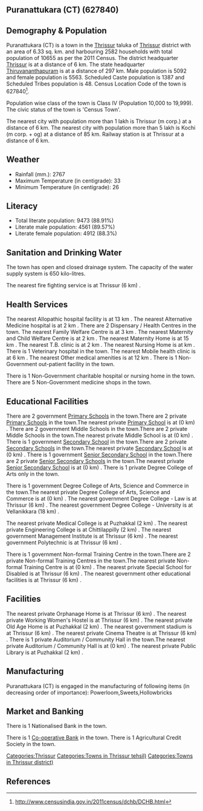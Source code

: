 {{Infobox settlement
| name=Puranattukara (CT)
| native_name=
| native_name_lang=
| other_name=
| nickname=
| settlement_type=Town
| image_skyline=
| image_alt=
| image_caption=
| pushpin_map=India Kerala
| pushpin_label_position=right
| pushpin_map_alt=
| pushpin_map_caption=Location in Kerala, India
| latd=
| latm=
| lats=
| latNS=
| longd=
| longm=
| longs=
| longEW=
| coordinates_display=inline,title
| subdivision_type=Country
| subdivision_name={{flag|India}}
| subdivision_type1=[[States and territories of India|State]]
| subdivision_name1=Kerala 
| subdivision_type2=[[List of districts of India|District]]
| subdivision_name2=Thrissur
| subdivision_type3=Tahsil
| subdivision_name3=Thrissur
| website=
| established_title=<!-- Established -->
| established_date=
| founder=
| named_for=
| government_type=
| governing_body=
| unit_pref=Metric
| area_footnotes=
| area_rank=
| area_total_km2=6.33
| elevation_footnotes=
| elevation_m=
| population_total=10655
| population_as_of=2011
| population_rank=
| population_density_km2=1683
| population_demonym=
| population_footnotes=
| demographics_type1=Languages=
| demographics1_title1=Official=
| demographics1_info1=[[Malayalam language|Malayalam]]
| timezone1=[[Indian Standard Time|IST]]
| utc_offset1==+5:30
| postal_code_type=[[Postal Index Number|PIN]]
| postal_code=
| area_code_type=Telephone code
| area_code=
| registration_plate=
| blank1_name_sec1=Nearest city
| blank1_info_sec1=[[Thrissur (m corp.)]]
| blank2_name_sec1=[[Human sex ratio|Sex ratio]]
| blank2_info_sec1=1092
| blank3_name_sec1=Literacy
| blank3_info_sec1=88.91%
| blank1_name_sec2=[[2011 Census of India|2011 census]] code
| blank1_info_sec2=627840
| footnotes=
}}

== Puranattukara (CT) (627840) ==

== Demography & Population ==

Puranattukara (CT) is a town in the [[Thrissur]] taluka of [[Thrissur]] district with an area of 6.33 sq. km. and harbouring 2582 households with total population of 10655 as per the 2011 Census. The district headquarter [[Thrissur]] is at a distance of 6 km. The state headquarter [[Thiruvananthapuram]] is at a distance of 297 km. Male population is 5092 and female population is 5563. Scheduled Caste population is 1387 and Scheduled Tribes population is 48. Census Location Code of the town is 627840<ref>http://www.censusindia.gov.in/2011census/dchb/DCHB.html</ref>.

Population wise class of the town is Class IV (Population 10,000 to 19,999).
The civic status of the town is 'Census Town'.

The nearest city with population more than 1 lakh is Thrissur (m corp.) at a distance of 6 km. The nearest city with population more than 5 lakh is Kochi (m corp. + og)  at a distance of 85 km. Railway station is at Thrissur at a distance of 6 km.


== Weather ==  
* Rainfall (mm.): 2767 
* Maximum Temperature (in centigrade): 33
* Minimum Temperature (in centigrade): 26


== Literacy ==  
* Total literate population: 9473 (88.91%)
* Literate male population: 4561 (89.57%)
* Literate female population: 4912 (88.3%)


== Sanitation and Drinking Water ==  
The town has open and closed drainage system.
The capacity of the water supply system is 650 kilo-litres.

The nearest fire fighting service is at Thrissur (6 km) .


== Health Services ==
The nearest Allopathic hospital facility is at 13 km .
The nearest Alternative Medicine hospital is at 2 km .
There are 2 Dispensary / Health Centres in the town.
The nearest Family Welfare Centre is at 3 km .
The nearest Maternity and Child Welfare Centre is at 2 km .
The nearest Maternity Home is at 15 km .
The nearest T.B. clinic is at 2 km .
The nearest Nursing Home is at  km .
There is 1 Veterinary hospital in the town.
The nearest Mobile health clinic is at 6 km .
The nearest Other medical amenities is at 12 km .
There is 1 Non-Government out-patient facility in the town.

There is 1 Non-Government charitable hospital or nursing home in the town.
There are 5 Non-Government medicine shops in the town.


== Educational Facilities ==
There are 2 government [[Primary School]]s in the town.There are 2 private [[Primary School]]s in the town.The nearest private [[Primary School]] is at  (0 km) .
There are 2 government Middle Schools in the town.There are 2 private Middle Schools in the town.The nearest private Middle School is at  (0 km) .
There is 1 government [[Secondary School]] in the town.There are 2 private [[Secondary School]]s in the town.The nearest private [[Secondary School]] is at  (0 km) .
There is 1 government [[Senior Secondary School]] in the town.There are 2 private [[Senior Secondary School]]s in the town.The nearest private [[Senior Secondary School]] is at  (0 km) .
There is 1 private Degree College of Arts only in the town. 
 
 
 
 
There is 1 government Degree College of Arts, Science and Commerce in the town.The nearest private Degree College of Arts, Science and Commerce is at  (0 km) .
The nearest government Degree College - Law is at Thrissur (6 km) .
The nearest government Degree College - University is at Vellanikkara (18 km) .
 
The nearest private Medical College is at Puzhakkal (2 km) .
The nearest private Engineering College is at Chittilappilly (2 km) .
The nearest government Management Institute is at Thrissur (6 km) .
The nearest government Polytechnic is at Thrissur (6 km) .
 
There is 1 government Non-formal Training Centre in the town.There are 2 private Non-formal Training Centres in the town.The nearest private Non-formal Training Centre is at  (0 km) .
The nearest private Special School for Disabled is at Thrissur (6 km) .
The nearest government other educational facilities is at Thrissur (6 km) .


== Facilities ==
The nearest private Orphanage Home is at Thrissur (6 km) .
The nearest private Working Women's Hostel is at Thrissur (6 km) .
The nearest private Old Age Home is at Puzhakkal (2 km) .
The nearest government stadium is at Thrissur (6 km) .
The nearest private Cinema Theatre is at Thrissur (6 km) .
There is 1 private Auditorium / Community Hall in the town.The nearest private Auditorium / Community Hall is at  (0 km) .
The nearest private Public Library is at Puzhakkal (2 km) .


== Manufacturing ==
Puranattukara (CT) is engaged in the manufacturing of following items (in decreasing order of importance): Powerloom,Sweets,Hollowbricks


== Market and Banking ==
There is 1 Nationalised Bank in the town.

There is 1 [[Co-operative Bank]] in the town.
There is 1 Agricultural Credit Society in the town.



[[Categories:Thrissur]]
[[Categories:Towns in Thrissur tehsil)]]
[[Categories:Towns in Thrissur district)]]


== References ==
{{Reflist}}


